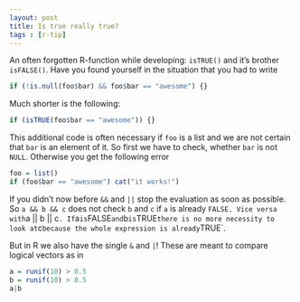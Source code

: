 ```yaml
---
layout: post
title: Is true really true?
tags : [r-tip]
---
```

An often forgotten R-function while developing: `isTRUE()` and it's brother `isFALSE()`.
Have you found yourself in the situation that you had to write
```r
if (!is.null(foo$bar) && foo$bar == "awesome") {}
```
Much shorter is the following:
```r
if (isTRUE(foo$bar == "awesome")) {}
```
<!--more-->
This additional code is often necessary if `foo` is a list and we are not certain that `bar` is an element of it.
So first we have to check, whether `bar` is not `NULL`.
Otherwise you get the following error
```r
foo = list()
if (foo$bar == "awesome") cat("it works!")
```
If you didn't now before `&&` and `||` stop the evaluation as soon as possible.
So `a && b && c` does not check `b` and `c` if `a` is already `FALSE.
Vice versa with `a || b || c`.
If `a` is `FALSE` and `b` is `TRUE` there is no more necessity to look at `c` because the whole expression is already `TRUE`.

But in R we also have the single `&` and `|`!
These are meant to compare logical vectors as in
```r
a = runif(10) > 0.5
b = runif(10) > 0.5
a|b
```

